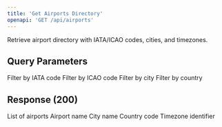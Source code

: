 ```yaml
---
title: 'Get Airports Directory'
openapi: 'GET /api/airports'
---
```


Retrieve airport directory with IATA/ICAO codes, cities, and timezones.

## Query Parameters

<ParamField query="iataCode" type="string">
  Filter by IATA code
</ParamField>

<ParamField query="icaoCode" type="string">
  Filter by ICAO code
</ParamField>

<ParamField query="city" type="string">
  Filter by city
</ParamField>

<ParamField query="country" type="string">
  Filter by country
</ParamField>

## Response (200)

<ParamField status="200" type="AirportsResponse">
  <ParamField name="airports" type="array">
    List of airports
  </ParamField>
</ParamField>
  <ParamField name="name" type="string">
    Airport name
  </ParamField>
  <ParamField name="city" type="string">
    City name
  </ParamField>
  <ParamField name="country" type="string">
    Country code
  </ParamField>
  <ParamField name="timezone" type="string">
    Timezone identifier
  </ParamField>
</ParamField>
